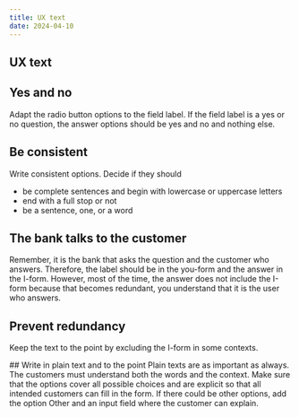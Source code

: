 ```yaml
---
title: UX text
date: 2024-04-10
---
```


## UX text

## Yes and no
Adapt the radio button options to the field label. If the field label is a yes or no question, the answer options should be yes and no and nothing else.
<Grid columns="2" gap="s">
    <Do><Figma node="3140-10668"  /></Do>
    <Dont><Figma node="3140-10670"  /></Dont>
</Grid> 

## Be consistent
Write consistent options. Decide if they should
- be complete sentences and begin with lowercase or uppercase letters
- end with a full stop or not
- be a sentence, one, or a word

<Grid columns="2" gap="s">
    <Do><Figma node="3140-27049" /></Do>
    <Dont><Figma node="3140-27051" /></Dont>
</Grid> 

## The bank talks to the customer
Remember, it is the bank that asks the question and the customer who answers. Therefore, the label should be in the you-form and the answer in the I-form. However, most of the time, the answer does not include the I-form because that becomes redundant, you understand that it is the user who answers.

<Grid columns="2" gap="s">
    <Do><Figma node="3140-27998" /></Do>
    <Dont><Figma node="3140-28000" /></Dont>
</Grid> 

## Prevent redundancy
Keep the text to the point by excluding the I-form in some contexts.

<Grid columns="2" gap="s">
    <Do><Figma node="3140-28461" /></Do>
    <Dont><Figma node="3140-28463" /></Dont>
</Grid>

<Grid columns="2" gap="s">
    <div>
        ## Write in plain text and to the point
        Plain texts are as important as always. The customers must understand both the words and the context. Make sure that the options cover all possible choices and are explicit so that all intended customers can fill in the form. If there could be other options, add the option Other and an input field where the customer can explain.
    </div>
    <Do><Figma node="3140-28645" /></Do>
</Grid>


